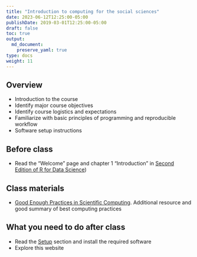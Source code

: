 ```yaml
---
title: "Introduction to computing for the social sciences"
date: 2023-06-12T12:25:00-05:00
publishDate: 2019-03-01T12:25:00-05:00
draft: false
toc: true
output:
  md_document:
    preserve_yaml: true
type: docs
weight: 11
---
```



## Overview

* Introduction to the course
* Identify major course objectives
* Identify course logistics and expectations
* Familiarize with basic principles of programming and reproducible workflow
* Software setup instructions

## Before class

* Read the "Welcome" page and chapter 1 "Introduction" in [Second Edition of R for Data Science](https://r4ds.hadley.nz/))

## Class materials
* [Good Enough Practices in Scientific Computing](http://journals.plos.org/ploscompbiol/article?id=10.1371/journal.pcbi.1005510). Additional resource and good summary of best computing practices

## What you need to do after class

* Read the [Setup](/setup/) section and install the required software
* Explore this website
